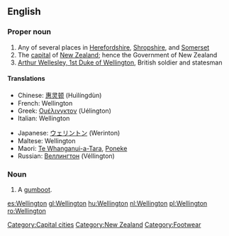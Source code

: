 {{wikipedia}}
==English==

===Proper noun===
{{en-proper noun}}

# Any of several places in [[Herefordshire]], [[Shropshire]], and [[Somerset]]
# The [[capital]] of [[New Zealand]]; hence the Government of New Zealand
# [[w:Arthur Wellesley, 1st Duke of Wellington|Arthur Wellesley, 1st Duke of Wellington]], British soldier and statesman

====Translations====
{{trans-top|capital of New Zealand}}
*Chinese: [[惠灵顿]] (Huìlíngdùn)
*French: Wellington
*Greek: [[Ουέλινγκτον]] (Uélington)
*Italian: Wellington
{{trans-mid}}
*Japanese: [[ウェリントン]] (Werinton)
*Maltese: Wellington
*Maori: [[Te Whanganui-a-Tara]], [[Poneke]]
*Russian: [[Веллингтон]] (Véllington) {{m}}
{{trans-bottom}}

===Noun===
{{en-noun}}

# A [[gumboot]].

[[Category:Capital cities]]
[[Category:New Zealand]]
[[Category:Footwear]]

[[es:Wellington]]
[[gl:Wellington]]
[[hu:Wellington]]
[[nl:Wellington]]
[[pl:Wellington]]
[[ro:Wellington]]